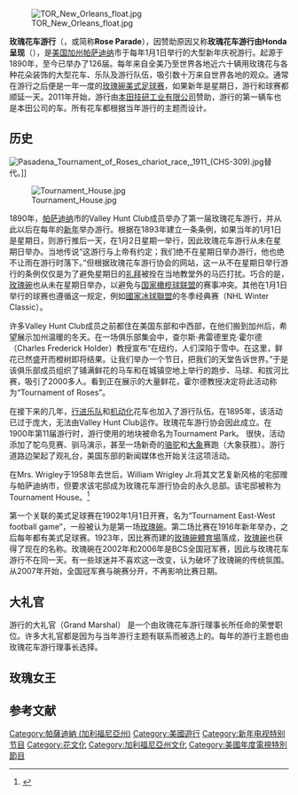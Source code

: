 {{refimprove|time=2014-02-07T10:45:19+00:00}}

[[Image:TOR_New_Orleans_float.jpg|thumb]]

'''玫瑰花车游行'''（{{lang-en|'''Tournament of Roses Parade'''}}，或简称'''Rose Parade'''），因赞助原因又称'''玫瑰花车游行由Honda呈现'''（{{lang-en|'''Rose Parade presented by Honda'''}}），是[[美国|美国]][[加州|加州]][[帕萨迪纳|帕萨迪纳]]市于每年1月1日举行的大型新年庆祝游行。起源于1890年，至今已举办了126届。每年来自全美乃至世界各地近六十辆用玫瑰花与各种花朵装饰的大型花车、乐队及游行队伍，吸引数十万来自世界各地的观众。通常在游行之后便是一年一度的[[玫瑰碗|玫瑰碗美式足球赛]]，如果新年是星期日，游行和球赛都顺延一天。2011年开始，游行由[[本田技研工业|本田技研工业有限公司]]赞助，游行的第一辆车也是本田公司的车。所有花车都根据当年游行的主题而设计。

==历史==
[[Image:Pasadena_Tournament_of_Roses_chariot_race,_1911_(CHS-309).jpg|thumb]]替代。]]

[[Image:Tournament_House.jpg|thumb]]

1890年，[[帕萨迪纳|帕萨迪纳]]市的Valley Hunt Club成员举办了第一届玫瑰花车游行，并从此以后在每年的[[新年|新年]]举办游行。根据在1893年建立一条条例，如果当年的1月1日是星期日，则游行推后一天，在1月2日星期一举行，因此玫瑰花车游行从未在星期日举办。当地传说“这游行与上帝有约定；我们绝不在星期日举办游行，他也绝不让雨在游行时落下。”但根据玫瑰花车游行协会的网站，这一从不在星期日举行游行的条例仅仅是为了避免星期日的[[礼拜|礼拜]]被拴在当地教堂外的马匹打扰。巧合的是，[[玫瑰碗|玫瑰碗]]也从未在星期日举办，以避免与[[国家橄榄球联盟|国家橄榄球联盟]]的赛事冲突。其他在1月1日举行的球赛也遵循这一规定，例如[[國家冰球聯盟|國家冰球聯盟]]的冬季经典赛（NHL Winter Classic）。

许多Valley Hunt Club成员之前都住在美国东部和中西部，在他们搬到加州后，希望展示加州温暖的冬天。在一场俱乐部集会中，查尔斯·弗雷德里克·霍尔德（Charles Frederick Holder）教授宣布“在纽约，人们深陷于雪中。在这里，鲜花已然盛开而橙树即将结果。让我们举办一个节日，把我们的天堂告诉世界。”于是该俱乐部成员组织了铺满鲜花的马车和在城镇空地上举行的跑步、马球、和拔河比赛，吸引了2000多人。看到正在展示的大量鲜花，霍尔德教授决定将此活动称为“Tournament of Roses”。

在接下来的几年，[[行进乐队|行进乐队]]和[[机动车|机动化]]花车也加入了游行队伍。在1895年，该活动已过于庞大，无法由Valley Hunt Club运作。玫瑰花车游行协会因此成立。在1900年第11届游行时，游行使用的地块被命名为Tournament Park。 很快，活动添加了鸵鸟竞赛、驯马演示，甚至一场新奇的[[骆驼|骆驼]]和[[大象|大象]]赛跑（大象获胜）。游行道路边架起了观礼台，美国东部的新闻媒体也开始关注这项活动。

在Mrs. Wrigley于1958年去世后，William Wrigley Jr.将其文艺复新风格的宅邸赠与帕萨迪纳市，但要求该宅邸成为玫瑰花车游行协会的永久总部。该宅邸被称为Tournament House。<ref>{{Cite web |url=http://www.tournamentofroses.com/aboutus/house.asp |title=Tournament House, Pasadena, California |accessdate=2014-02-07 |archive-date=2005-03-08 |archive-url=https://web.archive.org/web/20050308001911/http://www.tournamentofroses.com/aboutus/house.asp |dead-url=no }}</ref>

第一个关联的美式足球赛在1902年1月1日开赛，名为“Tournament East-West football game”，一般被认为是第一场[[玫瑰碗|玫瑰碗]]。第二场比赛在1916年新年举办，之后每年都有美式足球赛。1923年，因比赛而建的[[玫瑰碗_(體育場)|玫瑰碗體育場]]落成，[[玫瑰碗|玫瑰碗]]也获得了现在的名称。玫瑰碗在2002年和2006年是BCS全国冠军赛，因此与玫瑰花车游行不在同一天。有一些球迷并不喜欢这一改变，认为破坏了玫瑰碗的传统氛围。从2007年开始，全国冠军赛与碗赛分开，不再影响比赛日期。

==大礼官==
游行的大礼官（Grand Marshal） 是一个由玫瑰花车游行理事长所任命的荣誉职位。许多大礼官都是因为与当年游行主题有联系而被选上的。每年的游行主题也由玫瑰花车游行理事长选择。

==玫瑰女王==
{{Main|玫瑰女王}}

==参考文献==
{{reflist}}


{{玫瑰花车游行}}

[[Category:帕薩迪納_(加利福尼亞州)|Category:帕薩迪納 (加利福尼亞州)]]
[[Category:美國遊行|Category:美國遊行]]
[[Category:新年电视特别节目|Category:新年电视特别节目]]
[[Category:花文化|Category:花文化]]
[[Category:加利福尼亞州文化|Category:加利福尼亞州文化]]
[[Category:美國年度電視特別節目|Category:美國年度電視特別節目]]